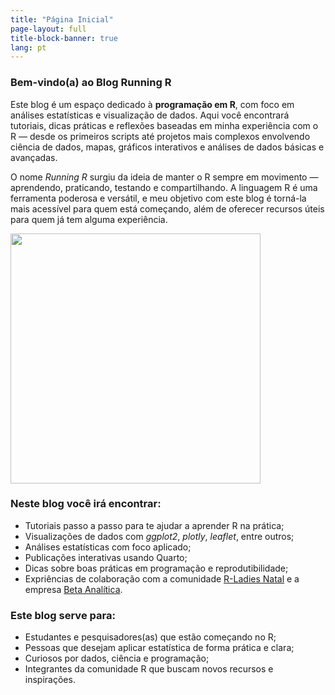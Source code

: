 ---
title: "Página Inicial"
page-layout: full
title-block-banner: true
lang: pt
---

### Bem-vindo(a) ao Blog Running R

Este blog é um espaço dedicado à **programação em R**, com foco em análises estatísticas e visualização de dados. Aqui você encontrará tutoriais, dicas práticas e reflexões baseadas em minha experiência com o R --- desde os primeiros scripts até projetos mais complexos envolvendo ciência de dados, mapas, gráficos interativos e análises de dados básicas e avançadas.

O nome *Running R* surgiu da ideia de manter o R sempre em movimento --- aprendendo, praticando, testando e compartilhando. A linguagem R é uma ferramenta poderosa e versátil, e meu objetivo com este blog é torná-la mais acessível para quem está começando, além de oferecer recursos úteis para quem já tem alguma experiência.

![](logo_blog.png){fig-align="center" width="400"}

### Neste blog você irá encontrar:

-   Tutoriais passo a passo para te ajudar a aprender R na prática;
-   Visualizações de dados com *ggplot2*, *plotly*, *leaflet*, entre outros;
-   Análises estatísticas com foco aplicado;
-   Publicações interativas usando Quarto;
-   Dicas sobre boas práticas em programação e reprodutibilidade;
-   Expriências de colaboração com a comunidade [R-Ladies Natal](https://rladies.org/) e a empresa [Beta Analítica](https://www.instagram.com/beta.analitica/).

### Este blog serve para:

-   Estudantes e pesquisadores(as) que estão começando no R;
-   Pessoas que desejam aplicar estatística de forma prática e clara;
-   Curiosos por dados, ciência e programação;
-   Integrantes da comunidade R que buscam novos recursos e inspirações.
